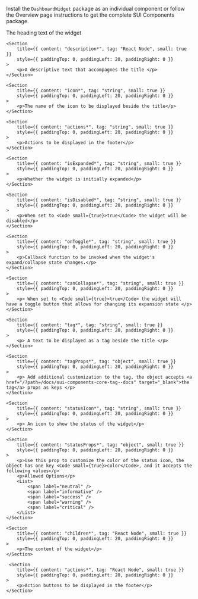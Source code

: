 
<Section
	title="Installation"
	contained={true}
	style={{ paddingTop: 20, paddingBottom: 0 }}
>
	<p>
		Install the <Code small={true}>DashboardWidget</Code> package as an
		individual component or follow the Overview page instructions to get the
		complete SUI Components package.
	</p>
</Section>

<Section title="Props" border={true}>
	<Section
		title={{ content: "title*", tag: "string", small: true }}
		style={{ paddingTop: 0, paddingLeft: 20, paddingRight: 0 }}
	>
		<p>The heading text of the widget</p>
	</Section>

    <Section
    	title={{ content: "description*", tag: "React Node", small: true }}
    	style={{ paddingTop: 0, paddingLeft: 20, paddingRight: 0 }}
    >
    	<p>A descriptive text that accompagnes the title </p>
    </Section>

    <Section
    	title={{ content: "icon*", tag: "string", small: true }}
    	style={{ paddingTop: 0, paddingLeft: 20, paddingRight: 0 }}
    >
    	<p>The name of the icon to be displayed beside the title</p>
    </Section>

    <Section
    	title={{ content: "actions*", tag: "string", small: true }}
    	style={{ paddingTop: 0, paddingLeft: 20, paddingRight: 0 }}
    >
    	<p>Actions to be displayed in the footer</p>
    </Section>

    <Section
    	title={{ content: "isExpanded*", tag: "string", small: true }}
    	style={{ paddingTop: 0, paddingLeft: 20, paddingRight: 0 }}
    >
    	<p>Whether the widget is initially expanded</p>
    </Section>

    <Section
    	title={{ content: "isDisabled*", tag: "string", small: true }}
    	style={{ paddingTop: 0, paddingLeft: 20, paddingRight: 0 }}
    >
    	<p>When set to <Code small={true}>true</Code> the widget will be disabled</p>
    </Section>

    <Section
    	title={{ content: "onToggle*", tag: "string", small: true }}
    	style={{ paddingTop: 0, paddingLeft: 20, paddingRight: 0 }}
    >
    	<p>Callback function to be invoked when the widget's expand/collapse state changes.</p>
    </Section>

    <Section
    	title={{ content: "canCollapse*", tag: "string", small: true }}
    	style={{ paddingTop: 0, paddingLeft: 20, paddingRight: 0 }}
    >
    	<p> When set to <Code small={true}>true</Code> the widget will have a toggle button that allows for changing its expansion state </p>
    </Section>

    <Section
    	title={{ content: "tag*", tag: "string", small: true }}
    	style={{ paddingTop: 0, paddingLeft: 20, paddingRight: 0 }}
    >
    	<p> A text to be displayed as a tag beside the title </p>
    </Section>

    <Section
    	title={{ content: "tagProps*", tag: "object", small: true }}
    	style={{ paddingTop: 0, paddingLeft: 20, paddingRight: 0 }}
    >
    	<p> Add additional customization to the tag, the object accepts <a href="/?path=/docs/sui-components-core-tag--docs" target="_blank">the tag</a> props as keys </p>
    </Section>

    <Section
    	title={{ content: "statusIcon*", tag: "string", small: true }}
    	style={{ paddingTop: 0, paddingLeft: 20, paddingRight: 0 }}
    >
    	<p> An icon to show the status of the widget</p>
    </Section>

    <Section
    	title={{ content: "statusProps*", tag: "object", small: true }}
    	style={{ paddingTop: 0, paddingLeft: 20, paddingRight: 0 }}
    >
    	<p>Use this prop to customize the color of the status icon, the object has one key <Code small={true}>color</Code>, and it accepts the following values</p>
    	<p>Allowed Options</p>
    	<List>
    		<span label="neutral" />
    		<span label="informative" />
    		<span label="success" />
    		<span label="warning" />
    		<span label="critical" />
    	</List>
    </Section>

    <Section
    	title={{ content: "children*", tag: "React Node", small: true }}
    	style={{ paddingTop: 0, paddingLeft: 20, paddingRight: 0 }}
    >
    	<p>The content of the widget</p>
    </Section>

     <Section
    	title={{ content: "actions*", tag: "React Node", small: true }}
    	style={{ paddingTop: 0, paddingLeft: 20, paddingRight: 0 }}
    >
    	<p>Action buttons to be displayed in the footer</p>
    </Section>

</Section>
